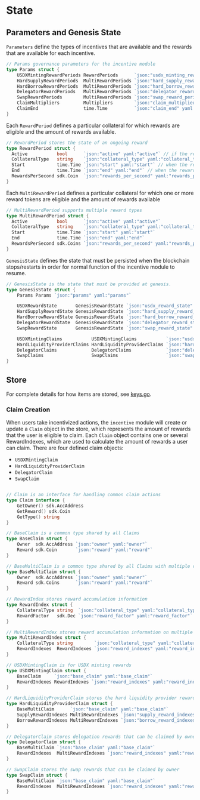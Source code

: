 

# State

## Parameters and Genesis State

`Parameters` define the types of incentives that are available and the rewards that are available for each incentive.

```go
// Params governance parameters for the incentive module
type Params struct {
	USDXMintingRewardPeriods RewardPeriods      `json:"usdx_minting_reward_periods" yaml:"usdx_minting_reward_periods"`
	HardSupplyRewardPeriods  MultiRewardPeriods `json:"hard_supply_reward_periods" yaml:"hard_supply_reward_periods"`
	HardBorrowRewardPeriods  MultiRewardPeriods `json:"hard_borrow_reward_periods" yaml:"hard_borrow_reward_periods"`
	DelegatorRewardPeriods   MultiRewardPeriods `json:"delegator_reward_periods" yaml:"delegator_reward_periods"`
	SwapRewardPeriods        MultiRewardPeriods `json:"swap_reward_periods" yaml:"swap_reward_periods"`
	ClaimMultipliers         Multipliers        `json:"claim_multipliers" yaml:"claim_multipliers"`
	ClaimEnd                 time.Time          `json:"claim_end" yaml:"claim_end"`
}

```

Each `RewardPeriod` defines a particular collateral for which rewards are eligible and the amount of rewards available.

```go
// RewardPeriod stores the state of an ongoing reward
type RewardPeriod struct {
  Active           bool      `json:"active" yaml:"active"` // if the reward is active
  CollateralType   string    `json:"collateral_type" yaml:"collateral_type"` // the collateral type for which rewards apply
  Start            time.Time `json:"start" yaml:"start"` // when the rewards start
  End              time.Time `json:"end" yaml:"end"` // when the rewards end
  RewardsPerSecond sdk.Coin  `json:"rewards_per_second" yaml:"rewards_per_second"` // per second reward payouts
}
```

Each `MultiRewardPeriod` defines a particular collateral for which one or more reward tokens are eligible and the amount of rewards available

```go
// MultiRewardPeriod supports multiple reward types
type MultiRewardPeriod struct {
  Active           bool      `json:"active" yaml:"active"`
  CollateralType   string    `json:"collateral_type" yaml:"collateral_type"`
  Start            time.Time `json:"start" yaml:"start"`
  End              time.Time `json:"end" yaml:"end"`
  RewardsPerSecond sdk.Coins `json:"rewards_per_second" yaml:"rewards_per_second"` // per second reward payouts
}
```

`GenesisState` defines the state that must be persisted when the blockchain stops/restarts in order for normal function of the incentive module to resume.

```go
// GenesisState is the state that must be provided at genesis.
type GenesisState struct {
	Params Params `json:"params" yaml:"params"`

	USDXRewardState       GenesisRewardState `json:"usdx_reward_state" yaml:"usdx_reward_state"`
	HardSupplyRewardState GenesisRewardState `json:"hard_supply_reward_state" yaml:"hard_supply_reward_state"`
	HardBorrowRewardState GenesisRewardState `json:"hard_borrow_reward_state" yaml:"hard_borrow_reward_state"`
	DelegatorRewardState  GenesisRewardState `json:"delegator_reward_state" yaml:"delegator_reward_state"`
	SwapRewardState       GenesisRewardState `json:"swap_reward_state" yaml:"swap_reward_state"`

	USDXMintingClaims           USDXMintingClaims           `json:"usdx_minting_claims" yaml:"usdx_minting_claims"`
	HardLiquidityProviderClaims HardLiquidityProviderClaims `json:"hard_liquidity_provider_claims" yaml:"hard_liquidity_provider_claims"`
	DelegatorClaims             DelegatorClaims             `json:"delegator_claims" yaml:"delegator_claims"`
	SwapClaims                  SwapClaims                  `json:"swap_claims" yaml:"swap_claims"`
}
```

## Store

For complete details for how items are stored, see [keys.go](../types/keys.go).

### Claim Creation

When users take incentivized actions, the `incentive` module will create or update a `Claim` object in the store, which represents the amount of rewards that the user is eligible to claim. Each `Claim` object contains one or several RewardIndexes, which are used to calculate the amount of rewards a user can claim. There are four defined claim objects:

- `USDXMintingClaim`
- `HardLiquidityProviderClaim`
- `DelegatorClaim`
- `SwapClaim`

```go

// Claim is an interface for handling common claim actions
type Claim interface {
	GetOwner() sdk.AccAddress
	GetReward() sdk.Coin
	GetType() string
}

// BaseClaim is a common type shared by all Claims
type BaseClaim struct {
	Owner  sdk.AccAddress `json:"owner" yaml:"owner"`
	Reward sdk.Coin       `json:"reward" yaml:"reward"`
}

// BaseMultiClaim is a common type shared by all Claims with multiple reward denoms
type BaseMultiClaim struct {
	Owner  sdk.AccAddress `json:"owner" yaml:"owner"`
	Reward sdk.Coins      `json:"reward" yaml:"reward"`
}

// RewardIndex stores reward accumulation information
type RewardIndex struct {
	CollateralType string  `json:"collateral_type" yaml:"collateral_type"`
	RewardFactor   sdk.Dec `json:"reward_factor" yaml:"reward_factor"`
}

// MultiRewardIndex stores reward accumulation information on multiple reward types
type MultiRewardIndex struct {
	CollateralType string        `json:"collateral_type" yaml:"collateral_type"`
	RewardIndexes  RewardIndexes `json:"reward_indexes" yaml:"reward_indexes"`
}

// USDXMintingClaim is for USDX minting rewards
type USDXMintingClaim struct {
	BaseClaim     `json:"base_claim" yaml:"base_claim"`
	RewardIndexes RewardIndexes `json:"reward_indexes" yaml:"reward_indexes"`
}

// HardLiquidityProviderClaim stores the hard liquidity provider rewards that can be claimed by owner
type HardLiquidityProviderClaim struct {
	BaseMultiClaim      `json:"base_claim" yaml:"base_claim"`
	SupplyRewardIndexes MultiRewardIndexes `json:"supply_reward_indexes" yaml:"supply_reward_indexes"`
	BorrowRewardIndexes MultiRewardIndexes `json:"borrow_reward_indexes" yaml:"borrow_reward_indexes"`
}

// DelegatorClaim stores delegation rewards that can be claimed by owner
type DelegatorClaim struct {
	BaseMultiClaim `json:"base_claim" yaml:"base_claim"`
	RewardIndexes  MultiRewardIndexes `json:"reward_indexes" yaml:"reward_indexes"`
}

// SwapClaim stores the swap rewards that can be claimed by owner
type SwapClaim struct {
	BaseMultiClaim `json:"base_claim" yaml:"base_claim"`
	RewardIndexes  MultiRewardIndexes `json:"reward_indexes" yaml:"reward_indexes"`
}
```


